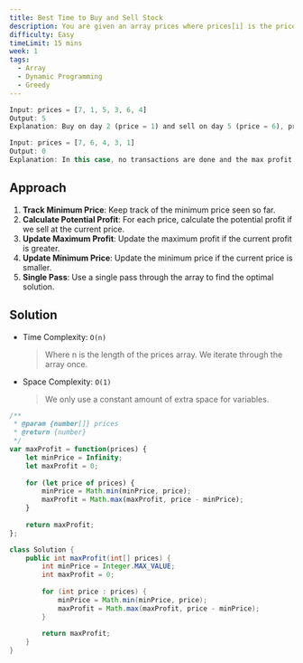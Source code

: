 ```yaml
---
title: Best Time to Buy and Sell Stock
description: You are given an array prices where prices[i] is the price of a given stock on the ith day. You want to maximize your profit by choosing a single day to buy one stock and choosing a different day in the future to sell that stock. Return the maximum profit you can achieve from this transaction. If you cannot achieve any profit, return 0.
difficulty: Easy
timeLimit: 15 mins
week: 1
tags:
  - Array
  - Dynamic Programming
  - Greedy
---
```


```js title="Example"
Input: prices = [7, 1, 5, 3, 6, 4]
Output: 5
Explanation: Buy on day 2 (price = 1) and sell on day 5 (price = 6), profit = 6-1 = 5.

Input: prices = [7, 6, 4, 3, 1]
Output: 0
Explanation: In this case, no transactions are done and the max profit = 0.
```

## Approach

1. **Track Minimum Price**: Keep track of the minimum price seen so far.
2. **Calculate Potential Profit**: For each price, calculate the potential profit if we sell at the current price.
3. **Update Maximum Profit**: Update the maximum profit if the current profit is greater.
4. **Update Minimum Price**: Update the minimum price if the current price is smaller.
5. **Single Pass**: Use a single pass through the array to find the optimal solution.

## Solution

- Time Complexity: `O(n)`
  > Where n is the length of the prices array. We iterate through the array once.
- Space Complexity: `O(1)`
  > We only use a constant amount of extra space for variables.

```js tab="JavaScript"
/**
 * @param {number[]} prices
 * @return {number}
 */
var maxProfit = function(prices) {
    let minPrice = Infinity;
    let maxProfit = 0;
    
    for (let price of prices) {
        minPrice = Math.min(minPrice, price);
        maxProfit = Math.max(maxProfit, price - minPrice);
    }
    
    return maxProfit;
};
```

```java tab="Java"
class Solution {
    public int maxProfit(int[] prices) {
        int minPrice = Integer.MAX_VALUE;
        int maxProfit = 0;
        
        for (int price : prices) {
            minPrice = Math.min(minPrice, price);
            maxProfit = Math.max(maxProfit, price - minPrice);
        }
        
        return maxProfit;
    }
}
```
